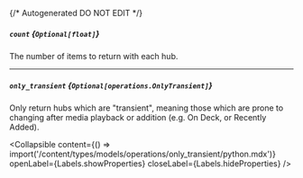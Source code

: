 {/* Autogenerated DO NOT EDIT  */}

##### `count` *{`Optional[float]`}*
The number of items to return with each hub.

---
##### `only_transient` *{`Optional[operations.OnlyTransient]`}*
Only return hubs which are "transient", meaning those which are prone to changing after media playback or addition (e.g. On Deck, or Recently Added).

<Collapsible content={() => import('/content/types/models/operations/only_transient/python.mdx')} openLabel={Labels.showProperties} closeLabel={Labels.hideProperties} />



